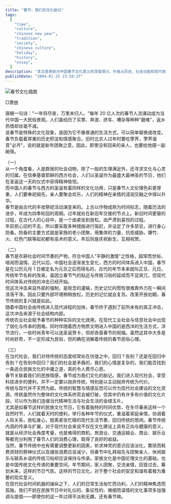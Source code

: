 ```yaml
---
title: "春节，我们的文化胎记"
tags:
  [
    "time",
    "culture",
    "chinese new year",
    "tradition",
    "society",
    "chinese culture",
    "holiday",
    "history",
    "essay",
  ]
description: "本文是萧放对中国春节文化意义的深度探讨。作者从历史、社会功能和现代挑战三个角度分析了春节作为中国文化胎记的重要性，探讨了传统春节在现代社会的价值和意义，以及如何在保持传统文化精髓的同时适应现代生活节奏，为当代中国人提供一种在快节奏现代生活中寻找精神归宿的途径。"
publishDate: "2004-01-25 23:50:37"
---
```


![春节文化插图](http://blog.xdanger.com/archives/pics/20040125a.jpg)

□萧放

唐朝一句诗："一年将尽夜，万里未归人。"每年 20 亿人次的春节人流涌动成为当代中国一大民俗景观。人们虽经历了买票、奔波、挤车、嘈杂等种种"磨难"，返乡热情却丝毫不减。  
说春节是特殊的文化现象，是因为它不像普通的生活方式，可以简单替换或改变。春节负载着厚重的历史积淀和情感聚合。旧时北京人过年时要吃荸荠，荸荠谐音"必齐"，说的就是新年团聚之意，因此，即使没有回来的亲人，也要给他摆一副碗筷。

（一）  
从一个角度看，人是群居的社会动物，除了一般的生理满足外，还寻求文化与心灵的归属。在信奉基督耶稣的西方社会，人们以圣诞作为最盛大最神圣的节日，他们在圣诞这一天的仪式中获得精神愉悦。  
而中国人的春节与西方的圣诞有着同样的文化功用，只是春节人文伦理色彩更厚重，人们要奉祀祖先，亲人要聚会欢乐，人们的精神在亲情的浸润交融之中得以升华。  
春节是由古代的丰收祭祀活动演变来的。上古以作物成熟为时间标志，随着历法的进步，年成为四季轮回的周期。过年就处在新旧年交接的节点上。新旧时间更替的过程，在古代人的心目中，是一个由紧张到放松，由严肃到喜悦的过程。  
年前担心旧的不去，所以要采取多种措施进行驱赶，并设定了许多禁忌，进行身心防备。防备的主要方式就是家族的老小团聚，用集体的力量，抗拒威胁。爆竹、火、红色门联等起初都有巫术的意义。年后则是庆祝新生，互相祝贺。

（二）  
春节是农耕社会时间节奏的产物，符合中国人"平静的激情"之性格，超常而世俗，喧闹而温情。近代以后，中国社会逐渐发生变化，西方的时间体系进入中国，春节是在公历元月 1 日被定名为元旦之后而得名的，古代的年节本来就叫正旦、元日。传统年节名称的改易，虽因立春节气的贴近与传统习俗的延续而不显突兀，但现代时间体系对传统的冲击已经开始。  
但这次冲击来自外部的强制，是观念的灌输，历史记忆的惯性很难靠外力在一瞬间涤荡干净。因此只要外部环境稍稍放松，历史的记忆就会复苏。改革开放初期，春节传统的复兴就是如此。  
随着中国社会由传统进入现代进程的加快，春节终于遇到了前所未有的真正冲击，这次冲击来源于社会结构内部。  
传统农业社会赋予春节的种种实际的文化效用，在现代工业社会与信息社会中出现了弱化与传承的困难。同时伴随着西方物质文明进入中国的是西洋的生活方式，洋节流行，一些时尚青年可以送圣诞贺卡，但却吝啬春节的祝福。虽然这其中大多是时尚好奇，不一定形成为民俗，但的确在消解着传统的春节民俗心理。

（三）  
在当代社会，我们对待传统的态度经常处在彷徨之中，回归？告别？还是在回归中告别？在告别中回归？我们的社会是矛盾的，我们的心情是复杂的，我们能否找到一条适合民族文化的中庸之道，真的令人费尽心思。  
春节关联着我们的民族情感，春节成为我们文化的胎记。我们进入现代社会，享受科技进步的便利，并不一定要以抛弃传统，特别是以主动抛弃传统为代价。  
传统与现代并不天然为敌，传统的智慧与情感反而可以作为现代社会建设的文化资源。传统虽然作为整体的文化体系终究会被打破，但其中仍有许多有价值的文化片段，可以作为我们连缀当代精神生活与社会生活的金缕玉片。  
尤其是如春节这样的民族文化节日，它有着独特的时间优势，在冬尽春来这样一个自然时节，人们就着天时的便利，举行各种年节的仪式，重温着家庭亲情，协调着人际关系，放松身心，脱离紧张忙碌的现代生活节奏，回归传统的悠闲。春节传统内涵的传承与扩展，对于现代社会来说不仅在文化建设上具有正向与健康的意义，就是从经济社会角度考量，也是难得的商机，旅游业、交通运输业、商业、娱乐业等都充分利用了春节人们的消费心理，取得了良好的收益。  
当然，春节传统中也有需要调整更新的因素，祈求神灵的意识应该淡化，繁琐而耗费资财的祭神仪式以及铺张浪费应该减少，但春节中礼拜祖先与团聚亲人、休闲娱乐与联系乡谊的传统习俗却应该保持与传承。家族文化是中国伦理文化的基础，也是中国传统文化传递的重要空间，年节期间，家人团聚，交流亲情，回首过去，筹划未来，这样的节日气氛，这样的节日文化，对于整个社会的安定和谐有着极为重要的现实意义。  
在现代社会时间机器的操纵之下，人们的日常生活匆忙而功利，人们的精神焦虑而孤独，我们不妨在民族节日中对礼仪的、象征性的、微细而温情的文化事项多加强调与提倡——即使你的这一年过得平淡和无趣，还有春节嘛。
